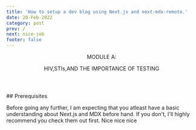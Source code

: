 ```yaml
---
title: 'How to setup a dev blog using Next.js and next-mdx-remote.'
date: 20-Feb-2022
category: post
prev: /
next: nice-job
footer: false
---
```


<Header title="ok">
  <p className="text-lg font-sans italic"> MODULE A:</p>
  <p className="serif text-lg"> HIV,STIs,AND THE IMPORTANCE OF TESTING </p>
</Header>
## Prerequisites

Before going any further, I am expecting that you atleast have a basic understanding about Next.js and MDX before hand.
If you don't, I'll highly recommend you check them out first. Nice nice nice

<MdxFooter></MdxFooter>
